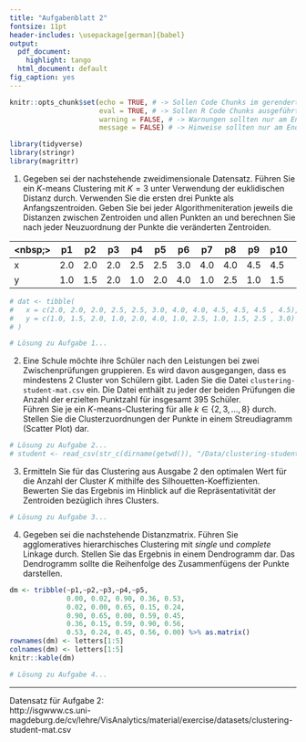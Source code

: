 ```yaml
---
title: "Aufgabenblatt 2"
fontsize: 11pt
header-includes: \usepackage[german]{babel}
output:
  pdf_document:
    highlight: tango
  html_document: default
fig_caption: yes
---
```


```r
knitr::opts_chunk$set(echo = TRUE, # -> Sollen Code Chunks im gerenderten Dokument angezeigt werden?
                      eval = TRUE, # -> Sollen R Code Chunks ausgeführt werden?
                      warning = FALSE, # -> Warnungen sollten nur am Ende zum Rendern auf FALSE gesetzt werden
                      message = FALSE) # -> Hinweise sollten nur am Ende zum Rendern auf FALSE gesetzt werden

library(tidyverse)
library(stringr)
library(magrittr)
```

1. Gegeben sei der nachstehende zweidimensionale Datensatz. Führen Sie ein $K$-means Clustering mit $K=3$ unter Verwendung der euklidischen Distanz durch. Verwenden Sie die ersten drei Punkte als Anfangszentroiden. Geben Sie bei jeder Algorithmeniteration jeweils die Distanzen zwischen Zentroiden und allen Punkten an und berechnen Sie nach jeder Neuzuordnung der Punkte die veränderten Zentroiden.  

<nbsp;>   | p1 | p2 | p3 | p4 | p5 | p6 | p7 | p8| p9 | p10 | p11 | p12
--------- | -- | -- | -- | -- | -- | -- | -- | -- | -- | -- | --  | -- 
x         | 2.0| 2.0| 2.0| 2.5| 2.5| 3.0| 4.0| 4.0| 4.5| 4.5| 4.5 | 4.5
y         | 1.0| 1.5| 2.0| 1.0| 2.0| 4.0| 1.0| 2.5| 1.0| 1.5| 2.5 | 3.0

```r
# dat <- tibble(
#   x = c(2.0, 2.0, 2.0, 2.5, 2.5, 3.0, 4.0, 4.0, 4.5, 4.5, 4.5 , 4.5),
#   y = c(1.0, 1.5, 2.0, 1.0, 2.0, 4.0, 1.0, 2.5, 1.0, 1.5, 2.5 , 3.0)
# )

# Lösung zu Aufgabe 1...


```

2. Eine Schule möchte ihre Schüler nach den Leistungen bei zwei Zwischenprüfungen gruppieren. Es wird davon ausgegangen, dass es mindestens 2 Cluster von Schülern gibt. Laden Sie die Datei `clustering-student-mat.csv` ein. Die Datei enthält zu jeder der beiden Prüfungen die Anzahl der erzielten Punktzahl für insgesamt 395 Schüler.  
Führen Sie je ein $K$-means-Clustering für alle $k\in \{2,3,\ldots,8\}$ durch. Stellen Sie die Clusterzuordnungen der Punkte in einem Streudiagramm (Scatter Plot) dar.

```r
# Lösung zu Aufgabe 2...
# student <- read_csv(str_c(dirname(getwd()), "/Data/clustering-student-mat.csv"))

```

3. Ermitteln Sie für das Clustering aus Ausgabe 2 den optimalen Wert für die Anzahl der Cluster $K$ mithilfe des Silhouetten-Koeffizienten. Bewerten Sie das Ergebnis im Hinblick auf die Repräsentativität der Zentroiden bezüglich ihres Clusters.

```r
# Lösung zu Aufgabe 3...
```

4. Gegeben sei die nachstehende Distanzmatrix. Führen Sie agglomeratives hierarchisches Clustering mit _single_ und _complete_ Linkage durch. Stellen Sie das Ergebnis in einem Dendrogramm dar. Das Dendrogramm sollte die Reihenfolge des Zusammenfügens der Punkte darstellen.
```r
dm <- tribble(~p1,~p2,~p3,~p4,~p5,
              0.00, 0.02, 0.90, 0.36, 0.53,
              0.02, 0.00, 0.65, 0.15, 0.24,
              0.90, 0.65, 0.00, 0.59, 0.45,
              0.36, 0.15, 0.59, 0.90, 0.56,
              0.53, 0.24, 0.45, 0.56, 0.00) %>% as.matrix()
rownames(dm) <- letters[1:5]
colnames(dm) <- letters[1:5]
knitr::kable(dm)
```

```r
# Lösung zu Aufgabe 4...
```

------

Datensatz für Aufgabe 2:  
http://isgwww.cs.uni-magdeburg.de/cv/lehre/VisAnalytics/material/exercise/datasets/clustering-student-mat.csv